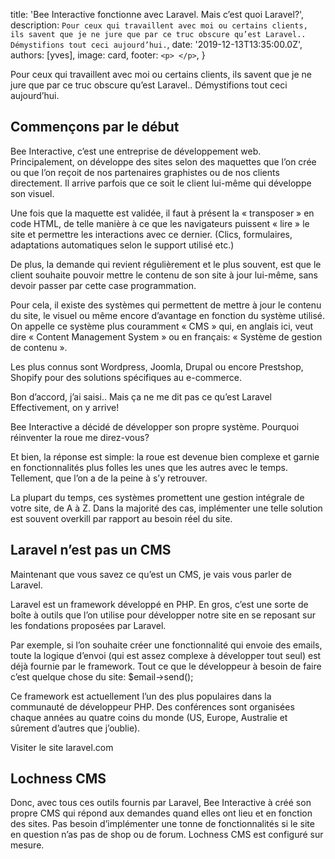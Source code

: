 
  title: 'Bee Interactive fonctionne avec Laravel. Mais c’est quoi Laravel?',
  description: `Pour ceux qui travaillent avec moi ou certains clients, ils savent que je ne jure que par ce truc obscure qu’est Laravel.. Démystifions tout ceci aujourd’hui.`,
  date: '2019-12-13T13:35:00.0Z',
  authors: [yves],
  image: card,
  footer: `
    <p>
    </p>
  `,
}

Pour ceux qui travaillent avec moi ou certains clients, ils savent que je ne jure que par ce truc obscure qu’est Laravel.. Démystifions tout ceci aujourd’hui.

<!--more-->

## Commençons par le début
Bee Interactive, c’est une entreprise de développement web. Principalement, on développe des sites selon des maquettes que l’on crée ou que l’on reçoit de nos partenaires graphistes ou de nos clients directement. Il arrive parfois que ce soit le client lui-même qui développe son visuel.

Une fois que la maquette est validée, il faut à présent la « transposer » en code HTML, de telle manière à ce que les navigateurs puissent « lire » le site et permettre les interactions avec ce dernier. (Clics, formulaires, adaptations automatiques selon le support utilisé etc.)

De plus, la demande qui revient régulièrement et le plus souvent, est que le client souhaite pouvoir mettre le contenu de son site à jour lui-même, sans devoir passer par cette case programmation.

Pour cela, il existe des systèmes qui permettent de mettre à jour le contenu du site, le visuel ou même encore d’avantage en fonction du système utilisé. On appelle ce système plus couramment « CMS » qui, en anglais ici, veut dire « Content Management System » ou en français: « Système de gestion de contenu ».

Les plus connus sont Wordpress, Joomla, Drupal ou encore Prestshop, Shopify pour des solutions spécifiques au e-commerce.

Bon d’accord, j’ai saisi.. Mais ça ne me dit pas ce qu’est Laravel
Effectivement, on y arrive!

Bee Interactive a décidé de développer son propre système. Pourquoi réinventer la roue me direz-vous?

Et bien, la réponse est simple: la roue est devenue bien complexe et garnie en fonctionnalités plus folles les unes que les autres avec le temps. Tellement, que l’on a de la peine à s’y retrouver.

La plupart du temps, ces systèmes promettent une gestion intégrale de votre site, de A à Z. Dans la majorité des cas, implémenter une telle solution est souvent overkill par rapport au besoin réel du site.

## Laravel n’est pas un CMS
Maintenant que vous savez ce qu’est un CMS, je vais vous parler de Laravel.

Laravel est un framework développé en PHP. En gros, c’est une sorte de boîte à outils que l’on utilise pour développer notre site en se reposant sur les fondations proposées par Laravel.

Par exemple, si l’on souhaite créer une fonctionnalité qui envoie des emails, toute la logique d’envoi (qui est assez complexe à développer tout seul) est déjà fournie par le framework. Tout ce que le développeur à besoin de faire c’est quelque chose du site: $email->send();

Ce framework est actuellement l’un des plus populaires dans la communauté de développeur PHP. Des conférences sont organisées chaque années au quatre coins du monde (US, Europe, Australie et sûrement d’autres que j’oublie).

Visiter le site laravel.com

## Lochness CMS
Donc, avec tous ces outils fournis par Laravel, Bee Interactive à créé son propre CMS qui répond aux demandes quand elles ont lieu et en fonction des sites. Pas besoin d’implémenter une tonne de fonctionnalités si le site en question n’as pas de shop ou de forum. Lochness CMS est configuré sur mesure.
